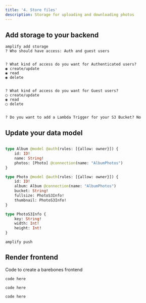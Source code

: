 ```yaml
---
title: '4. Store files'
description: Storage for uploading and downloading photos
---
```


## Add storage to your backend

```
amplify add storage
? Who should have access: Auth and guest users


? What kind of access do you want for Authenticated users? 
◉ create/update
◉ read
◉ delete


? What kind of access do you want for Guest users? 
◯ create/update
◉ read
◯ delete


? Do you want to add a Lambda Trigger for your S3 Bucket? No
```

## Update your data model

```js:amplify/backend/api/photoalbums/schema.graphql

type Album @model @auth(rules: [{allow: owner}]) {
    id: ID!
    name: String!
    photos: [Photo] @connection(name: "AlbumPhotos")
}

type Photo @model @auth(rules: [{allow: owner}]) {
    id: ID!
    album: Album @connection(name: "AlbumPhotos")
    bucket: String!
    fullsize: PhotoS3Info!
    thumbnail: PhotoS3Info!
}

type PhotoS3Info {
    key: String!
    width: Int!
    height: Int!
}
```

```
amplify push
```

## Render frontend

Code to create a barebones frontend

<MultiCodeBlock>

```react
code here
```

```ios
code here
```

```android
code here
```
</MultiCodeBlock>

